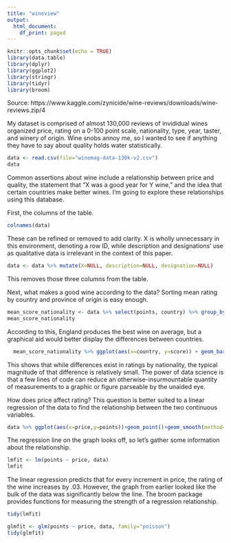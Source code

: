 ```yaml
---
title: "wineview"
output:
  html_document:
    df_print: paged
---
```


```r
knitr::opts_chunk$set(echo = TRUE)
library(data.table)
library(dplyr)
library(ggplot2)
library(stringr)
library(tidyr)
library(broom)
```
Source: https://www.kaggle.com/zynicide/wine-reviews/downloads/wine-reviews.zip/4


My dataset is comprised of almost 130,000 reviews of invididual wines organized price, rating on a 0-100 point scale, nationality, type, year, taster, and winery of origin. Wine snobs annoy me, so I wanted to see if anything they have to say about quality holds water statistically. 

```r
data <- read.csv(file="winemag-data-130k-v2.csv")
data
```

  Common assertions about wine include a relationship between price and quality, the statement that "X was a good year for Y wine," and the idea that certain countries make better wines. I'm going to explore these relationships using this database.

First, the columns of the table. 
```r
colnames(data)
```

These can be refined or removed to add clarity. X is wholly unnecessary in this environment, denoting a row ID, while description and designations' use as qualitative data is irrelevant in the context of this paper.

```r
data <- data %>% mutate(X=NULL, description=NULL, designation=NULL)
```
This removes those three columns from the table. 

Next, what makes a good wine according to the data? Sorting mean rating by country and province of origin is easy enough.

```r
mean_score_nationality <- data %>% select(points, country) %>% group_by(country)%>% summarize(score=mean(points))
mean_score_nationality
```
According to this, England produces the best wine on average, but a graphical aid would better display the differences between countries.  
```r
  mean_score_nationality %>% ggplot(aes(x=country, y=score)) + geom_bar(stat="identity", width=.5) + labs(x="country", y="mean rating")
```
  
This shows that while differences exist in ratings by nationality, the typical magnitude of that difference is relatively small. The power of data science is that a few lines of code can reduce an otherwise-insurmountable quantity of measurements to a graphic or figure parseable by the unaided eye.   

How does price affect rating? This question is better suited to a linear regression of the data to find the relationship between the two continuous variables.

```r
data %>% ggplot(aes(x=price,y=points))+geom_point()+geom_smooth(method=lm)+labs(x="price", y="rating")
```

The regression line on the graph looks off, so let's gather some information about the relationship. 
```r
lmfit <- lm(points ~ price, data)
lmfit
```
The linear regression predicts that for every increment in price, the rating of the wine increases by .03. However, the graph from earlier looked like the bulk of the data was significantly below the line. The broom package provides functions for measuring the strength of a regression relationship.

```r
tidy(lmfit)
```
```r
glmfit <- glm(points ~ price, data, family="poisson")
tidy(glmfit)
```